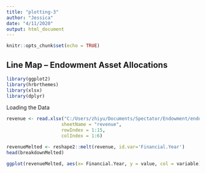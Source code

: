 ---
title: "plotting-3"
author: "Jessica"
date: "4/11/2020"
output: html_document
---

```{r setup, include=FALSE}
knitr::opts_chunk$set(echo = TRUE)
```

## Line Map -- Endowment Asset Allocations
```{r libraries}
library(ggplot2)
library(hrbrthemes)
library(xlsx)
library(dplyr)

```
Loading the Data
```{r data, echo = FALSE}
revenue <- read.xlsx("C:/Users/zhiyu/Documents/Spectator/Endowment/endowment-1.xlsx", 
                    sheetName = "revenue",
                    rowIndex = 1:15,
                    colIndex = 1:6)

revenueMelted <- reshape2::melt(revenue, id.var='Financial.Year')
head(breakdownMelted)
```

```{r plotting}
ggplot(revenueMelted, aes(x= Financial.Year, y = value, col = variable)) + geom_line()

```
